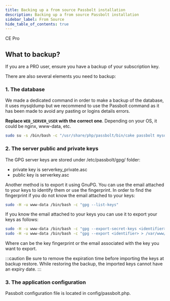 ```yaml
---
title: Backing up a from source Passbolt installation
description: Backing up a from source Passbolt installation
sidebar_label: From Source
hide_table_of_contents: true
---
```



<div style={{display: "flex", gap: "1rem"}}>
  <Chips link="https://www.passbolt.com/ce/docker" isUnderMainTitle={true}>CE</Chips>
  <Chips link="https://www.passbolt.com/pricing/pro" isUnderMainTitle={true}>Pro</Chips>
</div>

<Prerequisites />

## What to backup?

If you are a PRO user, ensure you have a backup of your subscription key.

There are also several elements you need to backup:

### 1. The database

We made a dedicated command in order to make a backup of the database, it uses mysqldump but we recommend to use the Passbolt command as it has been made to avoid any pasting or logins details errors.

__Replace `WEB_SERVER_USER` with the correct one__. Depending on your OS, it could be nginx, www-data, etc.
```bash
sudo su -s /bin/bash -c "/usr/share/php/passbolt/bin/cake passbolt mysql_export" WEB_SERVER_USER
```

### 2. The server public and private keys

The GPG server keys are stored under /etc/passbolt/gpg/ folder:

* private key is serverkey_private.asc
* public key is serverkey.asc

Another method is to export it using GnuPG. You can use the email attached to your keys to identify them or use the fingerprint. In order to find the fingerprint if you do not know the email attached to your keys:

```bash
sudo -H -u www-data /bin/bash -c "gpg --list-keys"
```

If you know the email attached to your keys you can use it to export your keys as follows:

```bash
sudo -H -u www-data /bin/bash -c "gpg --export-secret-keys <identifier> > /var/www/passbolt/config/gpg/private.asc" www-data
sudo -H -u www-data /bin/bash -c "gpg --export <identifier> > /var/www/passbolt/config/gpg/public.asc" www-data
```

Where can be the key fingerprint or the email associated with the key you want to export.

:::caution
Be sure to remove the expiration time before importing the keys at backup restore. While restoring the backup, the imported keys cannot have an expiry date.
:::

### 3. The application configuration

Passbolt configuration file is located in config/passbolt.php.


<BackupList />
<MigrateOldToNew />
<SecretKeys />
